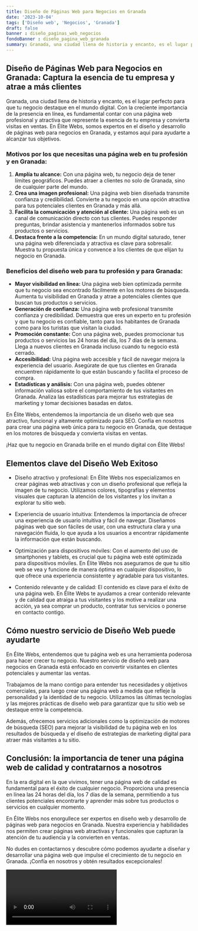 ```yaml
---
title: Diseño de Páginas Web para Negocios en Granada
date: '2023-10-04'
tags: ['Diseño web', 'Negocios', 'Granada']
draft: false
banner : diseño_paginas_web_negocios
fondoBanner : diseño_pagina_web_granada
summary: Granada, una ciudad llena de historia y encanto, es el lugar perfecto para que tu negocio destaque en el mundo digital. Con la creciente importancia de la presencia en línea, es fundamental contar con una página web profesional y atractiva que represente la esencia de tu empresa y convierta visitas en ventas. En Élite Webs, somos expertos en el diseño y desarrollo de páginas web para negocios en Granada, y estamos aquí para ayudarte a alcanzar tus objetivos.
---
```


## Diseño de Páginas Web para Negocios en Granada: Captura la esencia de tu empresa y atrae a más clientes

Granada, una ciudad llena de historia y encanto, es el lugar perfecto para que tu negocio destaque en el mundo digital. Con la creciente importancia de la presencia en línea, es fundamental contar con una página web profesional y atractiva que represente la esencia de tu empresa y convierta visitas en ventas. En Élite Webs, somos expertos en el diseño y desarrollo de páginas web para negocios en Granada, y estamos aquí para ayudarte a alcanzar tus objetivos.

### Motivos por los que necesitas una página web en tu profesión y en Granada:

1. **Amplía tu alcance:** Con una página web, tu negocio deja de tener límites geográficos. Puedes atraer a clientes no solo de Granada, sino de cualquier parte del mundo.
2. **Crea una imagen profesional:** Una página web bien diseñada transmite confianza y credibilidad. Convierte a tu negocio en una opción atractiva para tus potenciales clientes en Granada y más allá.
3. **Facilita la comunicación y atención al cliente:** Una página web es un canal de comunicación directo con tus clientes. Puedes responder preguntas, brindar asistencia y mantenerlos informados sobre tus productos o servicios.
4. **Destaca frente a la competencia:** En un mundo digital saturado, tener una página web diferenciada y atractiva es clave para sobresalir. Muestra tu propuesta única y convence a los clientes de que elijan tu negocio en Granada.

### Beneficios del diseño web para tu profesión y para Granada:

- **Mayor visibilidad en línea:** Una página web bien optimizada permite que tu negocio sea encontrado fácilmente en los motores de búsqueda. Aumenta tu visibilidad en Granada y atrae a potenciales clientes que buscan tus productos o servicios.
- **Generación de confianza:** Una página web profesional transmite confianza y credibilidad. Demuestra que eres un experto en tu profesión y que tu negocio es confiable, tanto para los habitantes de Granada como para los turistas que visitan la ciudad.
- **Promoción constante:** Con una página web, puedes promocionar tus productos o servicios las 24 horas del día, los 7 días de la semana. Llega a nuevos clientes en Granada incluso cuando tu negocio está cerrado.
- **Accesibilidad:** Una página web accesible y fácil de navegar mejora la experiencia del usuario. Asegúrate de que tus clientes en Granada encuentren rápidamente lo que están buscando y facilita el proceso de compra.
- **Estadísticas y análisis:** Con una página web, puedes obtener información valiosa sobre el comportamiento de tus visitantes en Granada. Analiza las estadísticas para mejorar tus estrategias de marketing y tomar decisiones basadas en datos.

En Élite Webs, entendemos la importancia de un diseño web que sea atractivo, funcional y altamente optimizado para SEO. Confía en nosotros para crear una página web única para tu negocio en Granada, que destaque en los motores de búsqueda y convierta visitas en ventas.

¡Haz que tu negocio en Granada brille en el mundo digital con Élite Webs!

<GifSeo />

<Cta />

## Elementos clave del Diseño Web Exitoso

- Diseño atractivo y profesional: En Élite Webs nos especializamos en crear páginas web atractivas y con un diseño profesional que refleja la imagen de tu negocio. Utilizamos colores, tipografías y elementos visuales que capturan la atención de los visitantes y los invitan a explorar tu sitio web.

- Experiencia de usuario intuitiva: Entendemos la importancia de ofrecer una experiencia de usuario intuitiva y fácil de navegar. Diseñamos páginas web que son fáciles de usar, con una estructura clara y una navegación fluida, lo que ayuda a los usuarios a encontrar rápidamente la información que están buscando.

- Optimización para dispositivos móviles: Con el aumento del uso de smartphones y tablets, es crucial que tu página web esté optimizada para dispositivos móviles. En Élite Webs nos aseguramos de que tu sitio web se vea y funcione de manera óptima en cualquier dispositivo, lo que ofrece una experiencia consistente y agradable para tus visitantes.

- Contenido relevante y de calidad: El contenido es clave para el éxito de una página web. En Élite Webs te ayudamos a crear contenido relevante y de calidad que atraiga a tus visitantes y los motive a realizar una acción, ya sea comprar un producto, contratar tus servicios o ponerse en contacto contigo.

## Cómo nuestro servicio de Diseño Web puede ayudarte

En Élite Webs, entendemos que tu página web es una herramienta poderosa para hacer crecer tu negocio. Nuestro servicio de diseño web para negocios en Granada está enfocado en convertir visitantes en clientes potenciales y aumentar las ventas. 

Trabajamos de la mano contigo para entender tus necesidades y objetivos comerciales, para luego crear una página web a medida que refleje la personalidad y la identidad de tu negocio. Utilizamos las últimas tecnologías y las mejores prácticas de diseño web para garantizar que tu sitio web se destaque entre la competencia.

Además, ofrecemos servicios adicionales como la optimización de motores de búsqueda (SEO) para mejorar la visibilidad de tu página web en los resultados de búsqueda y el diseño de estrategias de marketing digital para atraer más visitantes a tu sitio.

## Conclusión: la importancia de tener una página web de calidad y contratarnos a nosotros

En la era digital en la que vivimos, tener una página web de calidad es fundamental para el éxito de cualquier negocio. Proporciona una presencia en línea las 24 horas del día, los 7 días de la semana, permitiendo a tus clientes potenciales encontrarte y aprender más sobre tus productos o servicios en cualquier momento.

En Élite Webs nos enorgullece ser expertos en diseño web y desarrollo de páginas web para negocios en Granada. Nuestra experiencia y habilidades nos permiten crear páginas web atractivas y funcionales que capturan la atención de tu audiencia y la convierten en ventas.

No dudes en contactarnos y descubre cómo podemos ayudarte a diseñar y desarrollar una página web que impulse el crecimiento de tu negocio en Granada. ¡Confía en nosotros y obtén resultados excepcionales!

<Video />

<CtaBot job='Negocios' city='Granada'/>

<Gmaps query='Granada+españa+maps' />